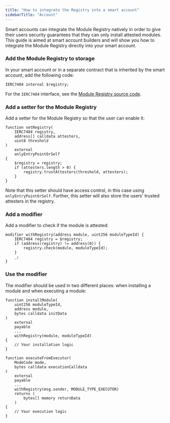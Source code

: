 ```yaml
---
title: "How to integrate the Registry into a smart account"
sidebarTitle: "Account"
---
```


Smart accounts can integrate the Module Registry natively in order to give their users security guarantees that they can only install attested modules. This guide is aimed at smart account builders and will show you how to integrate the Module Registry directly into your smart account.

### Add the Module Registry to storage

In your smart account or in a separate contract that is inherited by the smart account, add the following code:

```solidity
IERC7484 internal $registry;
```

For the `IERC7484` interface, see the [Module Registry source code](https://github.com/rhinestonewtf/registry/blob/main/src/interfaces/IERC7484.sol).

### Add a setter for the Module Registry

Add a setter for the Module Registry so that the user can enable it:

```solidity
function setRegistry(
    IERC7484 registry,
    address[] calldata attesters,
    uint8 threshold
)
    external
    onlyEntryPointOrSelf
{
    $registry = registry;
    if (attesters.length > 0) {
        registry.trustAttesters(threshold, attesters);
    }
}
```

Note that this setter should have access control, in this case using `onlyEntryPointOrSelf`. Further, this setter will also store the users' trusted attesters in the registry.

### Add a modifier

Add a modifier to check if the module is attested:

```solidity
modifier withRegistry(address module, uint256 moduleTypeId) {
    IERC7484 registry = $registry;
    if (address(registry) != address(0)) {
        registry.check(module, moduleTypeId);
    }
    _;
}
```

### Use the modifier

The modifier should be used in two different places: when installing a module and when executing a module:

```solidity
function installModule(
    uint256 moduleTypeId,
    address module,
    bytes calldata initData
)
    external
    payable
    ...
    withRegistry(module, moduleTypeId)
{
    // Your installation logic
}

function executeFromExecutor(
    ModeCode mode,
    bytes calldata executionCalldata
)
    external
    payable
    ...
    withRegistry(msg.sender, MODULE_TYPE_EXECUTOR)
    returns (
        bytes[] memory returnData
    )
{
    // Your execution logic
}
```
